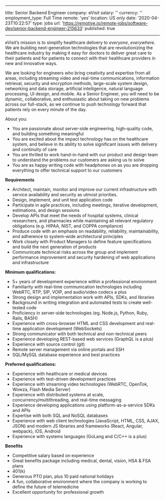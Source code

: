 
---
title: Senior Backend Engineer
company: eVisit
salary: ''
currency: ''
employment_type: Full Time
remote: 'yes'
location: US only
date: '2020-04-23T10:22:57'
type: jobs
url: 'https://remotive.io/remote-jobs/software-dev/senior-backend-engineer-215633'
published: true

---
eVisit’s mission is to simplify healthcare delivery to _everyone_, _everywhere_. We are building next-generation technologies that are revolutionizing the healthcare industry by making it easy for doctors to deliver great care to their patients and for patients to connect with their healthcare providers in new and innovative ways.

We are looking for engineers who bring creativity and expertise from all areas, including streaming video and real-time communications, information retrieval, security and encryption methods, large-scale system design, networking and data storage, artificial intelligence, natural language processing, UI design, and mobile. As a Senior Engineer, you will need to be dynamic, collaborative, and enthusiastic about taking on new problems across our full-stack, as we continue to push technology forward that patients rely on every minute of the day.

About you:

*   You are passionate about server-side engineering, high-quality code, and building something meaningful
*   You are excited about the impact technology has on the healthcare system, and believe in its ability to solve significant issues with delivery and continuity of care
*   You are thrilled to work hand-in-hand with our product and design team to understand the problems our customers are asking us to solve
*   You are as happy writing code with headphones on as you are dropping everything to offer technical support to our customers

**Requirements**

*   Architect, maintain, monitor and improve our current infrastructure with service availability and security as utmost priorities.
*   Design, implement, and unit test application code
*   Participate in agile practices, including meetings, iterative development, estimations, and design sessions
*   Develop APIs that meet the needs of hospital systems, clinical researchers, and pharmacies while maintaining all relevant regulatory obligations (e.g. HIPAA, NIST, and COPPA compliance)
*   Produce code with an emphasis on readability, reliability, maintainability, and adherence to system-wide architectural principles
*   Work closely with Product Managers to define feature specifications and build the next generation of products
*   Communicate technical risks across the group and implement performance improvement and security hardening of web applications and infrastructure

**Minimum qualifications:**

*   5+ years of development experience within a professional environment
*   Familiarity with real-time communication technologies including WebRTC, RTP, SIP, VOIP, and audio/video codecs a plus
*   Strong design and implementation work with APIs, SDKs, and libraries
*   Background in writing integration and automated tests to create well-tested code
*   Proficiency in server-side technologies (eg. Node.js, Python, Ruby, Rails, BASH)
*   Experience with cross-browser HTML and CSS development and real-time application development (WebSockets)
*   Strong communicator with both technical and non-technical peers
*   Experience developing REST-based web services (GraphQL is a plus)
*   Experience with source control (git)
*   Remote server management via online portals and SSH
*   SQL/MySQL database experience and best practices

**Preferred qualifications:**

*   Experience with healthcare or medical devices
*   Experience with test-driven development practices
*   Experience with streaming video technologies (WebRTC, OpenTok, Wowza, Flash Media Server)
*   Experience with distributed systems at scale, concurrency/multithreading, and real-time messaging
*   Experience developing applications using platform-as-a-service SDKs and APIs
*   Expertise with both SQL and NoSQL databases
*   Experience with web client technologies (JavaScript, HTML, CSS, AJAX, JSON) and modern JS libraries and frameworks (React, Angular, webpack), iOS, Android
*   Experience with systems languages (GoLang and C/C++ is a plus)

**Benefits**

*   Competitive salary based on experience
*   Great benefits package including medical, dental, vision, HSA & FSA plans
*   401(k)
*   Generous PTO plan, plus 10 paid national holidays
*   A fun, collaborative environment where the company is working to define the future of telemedicine
*   Excellent opportunity for professional growth
